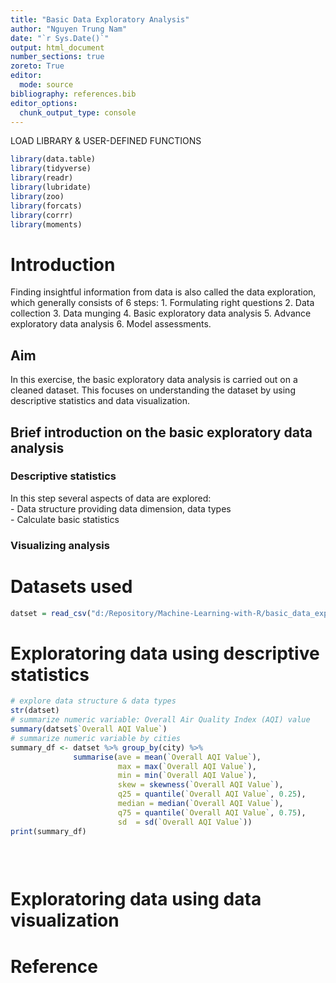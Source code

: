 ```yaml
---
title: "Basic Data Exploratory Analysis"
author: "Nguyen Trung Nam"
date: "`r Sys.Date()`"
output: html_document
number_sections: true
zoreto: True 
editor: 
  mode: source
bibliography: references.bib
editor_options: 
  chunk_output_type: console
---
```


LOAD LIBRARY & USER-DEFINED FUNCTIONS
```r
library(data.table)
library(tidyverse)
library(readr)
library(lubridate)
library(zoo)
library(forcats)
library(corrr)
library(moments)
```

# Introduction

Finding insightful information from data is also called the data exploration, which generally consists of 6 steps: 1. Formulating right questions 2. Data collection 3. Data munging 4. Basic exploratory data analysis 5. Advance exploratory data analysis 6. Model assessments.  

## Aim
In this exercise, the basic exploratory data analysis is carried out on a cleaned dataset. This focuses on understanding the dataset by using descriptive statistics and data visualization.

## Brief introduction on the basic exploratory data analysis

### Descriptive statistics
In this step several aspects of data are explored:  
- Data structure providing data dimension, data types  
- Calculate basic statistics

### Visualizing analysis

# Datasets used

```r
datset = read_csv("d:/Repository/Machine-Learning-with-R/basic_data_exploratory_analysis/aqidataset.csv")[,-1]
```
# Exploratoring data using descriptive statistics
```r
# explore data structure & data types
str(datset)
# summarize numeric variable: Overall Air Quality Index (AQI) value
summary(datset$`Overall AQI Value`)
# summarize numeric variable by cities
summary_df <- datset %>% group_by(city) %>%
              summarise(ave = mean(`Overall AQI Value`),
                        max = max(`Overall AQI Value`),
                        min = min(`Overall AQI Value`),
                        skew = skewness(`Overall AQI Value`),
                        q25 = quantile(`Overall AQI Value`, 0.25),   
                        median = median(`Overall AQI Value`),           
                        q75 = quantile(`Overall AQI Value`, 0.75),
                        sd  = sd(`Overall AQI Value`))
print(summary_df)
                        
                        
                        
```
# Exploratoring data using data visualization

# Reference

